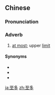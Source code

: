 ==Chinese==
{{zh-forms}}

===Pronunciation===
{{zh-pron
|m=zhìduō
|c=zi3 do1
|mn=qz:chì-to͘/tw,xm,zz:chì-to
|cat=adv
}}

===Adverb===
{{zh-noun}}

# [[at most]]; upper [[limit]]

====Synonyms====
* {{zh-l|充其量}}
* {{zh-l|頂多}}
* {{zh-l|最多}}

{{zh-cat|Advanced}}

[[ja:至多]]
[[zh:至多]]
